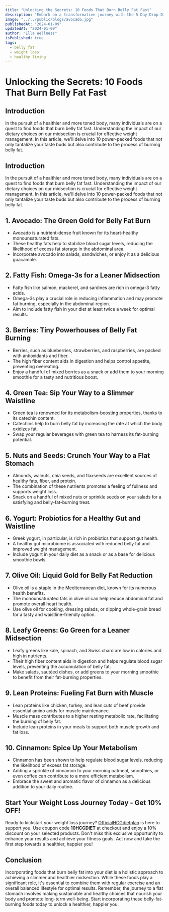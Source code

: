 ```yaml
---
title: "Unlocking the Secrets: 10 Foods That Burn Belly Fat Fast"
description: "Embark on a transformative journey with the 5 Day Drop Diet—an evidence-based strategy harnessing the 'drop' phenomenon. This innovative plan strategically adjusts caloric intake over five days, unlocking your body's fat-burning potential for rapid weight loss."
image: "../../public/blogs/avocado.jpg"
publishedAt: "2024-01-09"
updatedAt: "2024-01-09"
author: "Ella Wellness"
isPublished: true
tags:
  - belly fat
  - weight loss
  - healthy living
---
```


# Unlocking the Secrets: 10 Foods That Burn Belly Fat Fast

## Introduction
In the pursuit of a healthier and more toned body, many individuals are on a quest to find foods that burn belly fat fast. Understanding the impact of our dietary choices on our midsection is crucial for effective weight management. In this article, we'll delve into 10 power-packed foods that not only tantalize your taste buds but also contribute to the process of burning belly fat.

## Introduction
In the pursuit of a healthier and more toned body, many individuals are on a quest to find foods that burn belly fat fast. Understanding the impact of our dietary choices on our midsection is crucial for effective weight management. In this article, we'll delve into 10 power-packed foods that not only tantalize your taste buds but also contribute to the process of burning belly fat.

## 1. Avocado: The Green Gold for Belly Fat Burn
- Avocado is a nutrient-dense fruit known for its heart-healthy monounsaturated fats.
- These healthy fats help to stabilize blood sugar levels, reducing the likelihood of excess fat storage in the abdominal area.
- Incorporate avocado into salads, sandwiches, or enjoy it as a delicious guacamole.

## 2. Fatty Fish: Omega-3s for a Leaner Midsection
- Fatty fish like salmon, mackerel, and sardines are rich in omega-3 fatty acids.
- Omega-3s play a crucial role in reducing inflammation and may promote fat burning, especially in the abdominal region.
- Aim to include fatty fish in your diet at least twice a week for optimal results.

## 3. Berries: Tiny Powerhouses of Belly Fat Burning
- Berries, such as blueberries, strawberries, and raspberries, are packed with antioxidants and fiber.
- The high fiber content aids in digestion and helps control appetite, preventing overeating.
- Enjoy a handful of mixed berries as a snack or add them to your morning smoothie for a tasty and nutritious boost.

## 4. Green Tea: Sip Your Way to a Slimmer Waistline
- Green tea is renowned for its metabolism-boosting properties, thanks to its catechin content.
- Catechins help to burn belly fat by increasing the rate at which the body oxidizes fat.
- Swap your regular beverages with green tea to harness its fat-burning potential.

## 5. Nuts and Seeds: Crunch Your Way to a Flat Stomach
- Almonds, walnuts, chia seeds, and flaxseeds are excellent sources of healthy fats, fiber, and protein.
- The combination of these nutrients promotes a feeling of fullness and supports weight loss.
- Snack on a handful of mixed nuts or sprinkle seeds on your salads for a satisfying and belly-fat-burning treat.

## 6. Yogurt: Probiotics for a Healthy Gut and Waistline
- Greek yogurt, in particular, is rich in probiotics that support gut health.
- A healthy gut microbiome is associated with reduced belly fat and improved weight management.
- Include yogurt in your daily diet as a snack or as a base for delicious smoothie bowls.

## 7. Olive Oil: Liquid Gold for Belly Fat Reduction
- Olive oil is a staple in the Mediterranean diet, known for its numerous health benefits.
- The monounsaturated fats in olive oil can help reduce abdominal fat and promote overall heart health.
- Use olive oil for cooking, dressing salads, or dipping whole-grain bread for a tasty and waistline-friendly option.

## 8. Leafy Greens: Go Green for a Leaner Midsection
- Leafy greens like kale, spinach, and Swiss chard are low in calories and high in nutrients.
- Their high fiber content aids in digestion and helps regulate blood sugar levels, preventing the accumulation of belly fat.
- Make salads, sautéed dishes, or add greens to your morning smoothie to benefit from their fat-burning properties.

## 9. Lean Proteins: Fueling Fat Burn with Muscle
- Lean proteins like chicken, turkey, and lean cuts of beef provide essential amino acids for muscle maintenance.
- Muscle mass contributes to a higher resting metabolic rate, facilitating the burning of belly fat.
- Include lean proteins in your meals to support both muscle growth and fat loss.

## 10. Cinnamon: Spice Up Your Metabolism
- Cinnamon has been shown to help regulate blood sugar levels, reducing the likelihood of excess fat storage.
- Adding a sprinkle of cinnamon to your morning oatmeal, smoothies, or even coffee can contribute to a more efficient metabolism.
- Embrace the sweet and aromatic flavor of cinnamon as a delicious addition to your daily routine.

## Start Your Weight Loss Journey Today - Get 10% OFF!
Ready to kickstart your weight loss journey? [OfficialHCGdietplan](https://shareasale.com/r.cfm?b=2414801&u=4040299&m=35635&urllink=&afftrack=) is here to support you. Use coupon code **10HCGDIET** at checkout and enjoy a 10% discount on your selected products. Don't miss this exclusive opportunity to enhance your results and achieve your fitness goals. Act now and take the first step towards a healthier, happier you!

## Conclusion
Incorporating foods that burn belly fat into your diet is a holistic approach to achieving a slimmer and healthier midsection. While these foods play a significant role, it's essential to combine them with regular exercise and an overall balanced lifestyle for optimal results. Remember, the journey to a flat stomach involves making sustainable and healthy choices that nourish your body and promote long-term well-being. Start incorporating these belly-fat-burning foods today to unlock a healthier, happier you.
